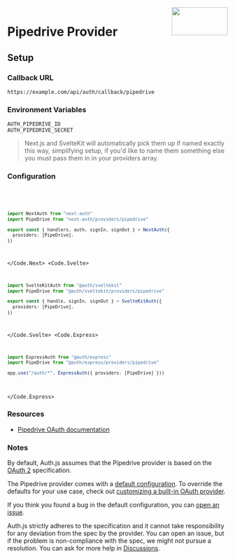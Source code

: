 
<img align="right" src="/img/providers/pipedrive.svg" height="64" width="128" />

# Pipedrive Provider

## Setup

### Callback URL

```
https://example.com/api/auth/callback/pipedrive
```

### Environment Variables

```
AUTH_PIPEDRIVE_ID
AUTH_PIPEDRIVE_SECRET
```

> Next.js and SvelteKit will automatically pick them up if named exactly this way, simplifying
> setup, if you'd like to name them something else you must pass them in in your providers array.

### Configuration

<Code>
  <Code.Next>

```ts filename="/auth.ts"
import NextAuth from "next-auth"
import PipeDrive from "next-auth/providers/pipedrive"

export const { handlers, auth, signIn, signOut } = NextAuth({
  providers: [PipeDrive],
})
```

  </Code.Next>
  <Code.Svelte>

```ts filename="/src/auth.ts"
import SvelteKitAuth from "@auth/sveltekit"
import PipeDrive from "@auth/sveltekit/providers/pipedrive"

export const { handle, signIn, signOut } = SvelteKitAuth({
  providers: [PipeDrive],
})
```

  </Code.Svelte>
  <Code.Express>

```ts filename="/src/app.ts"
import ExpressAuth from "@auth/express"
import PipeDrive from "@auth/express/providers/pipedrive"

app.use("/auth/*", ExpressAuth({ providers: [PipeDrive] }))
```

  </Code.Express>
</Code>

### Resources

- [Pipedrive OAuth documentation](https://pipedrive.readme.io/docs/marketplace-oauth-authorization)

### Notes

By default, Auth.js assumes that the Pipedrive provider is
based on the [OAuth 2](https://www.rfc-editor.org/rfc/rfc6749.html) specification.

<Callout>

The Pipedrive provider comes with a [default configuration](https://github.com/nextauthjs/next-auth/blob/main/packages/core/src/providers/pipedrive.ts).
To override the defaults for your use case, check out [customizing a built-in OAuth provider](https://authjs.dev/guides/providers/custom-provider#override-default-options).

</Callout>

If you think you found a bug in the default configuration, you can [open an issue](https://authjs.dev/new/provider-issue).

Auth.js strictly adheres to the specification and it cannot take responsibility for any deviation from
the spec by the provider. You can open an issue, but if the problem is non-compliance with the spec,
we might not pursue a resolution. You can ask for more help in [Discussions](https://authjs.dev/new/github-discussions).

